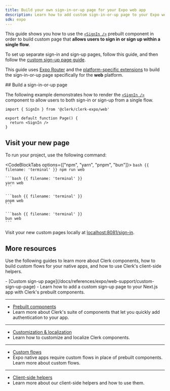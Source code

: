 ```yaml
---
title: Build your own sign-in-or-up page for your Expo web app
description: Learn how to add custom sign-in-or-up page to your Expo web app with Clerk's prebuilt components.
sdk: expo
---
```


This guide shows you how to use the [`<SignIn />`](/docs/components/authentication/sign-in) prebuilt component in order to build custom page that **allows users to sign in or sign up within a single flow**.

To set up separate sign-in and sign-up pages, follow this guide, and then follow the [custom sign-up page guide](/docs/references/expo/web-support/custom-sign-up-page).

This guide uses [Expo Router](https://docs.expo.dev/router/introduction/) and the [platform-specific extensions](https://docs.expo.dev/router/create-pages/#platform-specific-extensions) to build the sign-in-or-up page specifically for the **web** platform.

<Steps>
  ## Build a sign-in-or-up page

  The following example demonstrates how to render the [`<SignIn />`](/docs/components/authentication/sign-in) component to allow users to both sign-in or sign-up from a single flow.

  ```tsx {{ filename: '/app/sign-in.web.tsx' }}
  import { SignIn } from '@clerk/clerk-expo/web'

  export default function Page() {
    return <SignIn />
  }
  ```

  ## Visit your new page

  To run your project, use the following command:

  <CodeBlockTabs options={["npm", "yarn", "pnpm", "bun"]}>
    ```bash {{ filename: 'terminal' }}
    npm run web
    ```

    ```bash {{ filename: 'terminal' }}
    yarn web
    ```

    ```bash {{ filename: 'terminal' }}
    pnpm web
    ```

    ```bash {{ filename: 'terminal' }}
    bun web
    ```
  </CodeBlockTabs>

  Visit your new custom pages locally at [localhost:8081/sign-in](http://localhost:8081/sign-in).
</Steps>

## More resources

Use the following guides to learn more about Clerk components, how to build custom flows for your native apps, and how to use Clerk's client-side helpers.

<Cards>
  - [Custom sign-up page](/docs/references/expo/web-support/custom-sign-up-page)
  - Learn how to add a custom sign-up page to your Next.js app with Clerk's prebuilt components.

  ---

  - [Prebuilt components](/docs/components/overview)
  - Learn more about Clerk's suite of components that let you quickly add authentication to your app.

  ---

  - [Customization & localization](/docs/customization/overview)
  - Learn how to customize and localize Clerk components.

  ---

  - [Custom flows](/docs/custom-flows/overview)
  - Expo native apps require custom flows in place of prebuilt components. Learn more about custom flows.

  ---

  - [Client-side helpers](/docs/hooks/use-user)
  - Learn more about our client-side helpers and how to use them.
</Cards>
